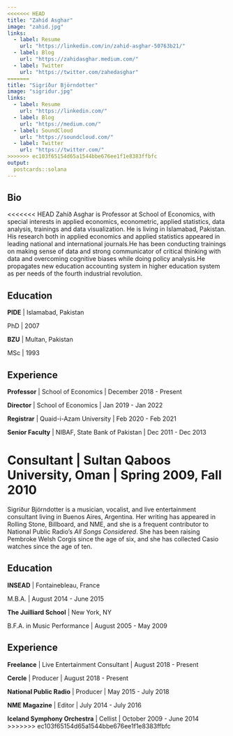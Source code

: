 ```yaml
---
<<<<<<< HEAD
title: "Zahíd Asghar"
image: "zahid.jpg"
links:
  - label: Resume
    url: "https://linkedin.com/in/zahid-asghar-50763b21/"
  - label: Blog
    url: "https://zahidasghar.medium.com/"
  - label: Twitter
    url: "https://twitter.com/zahedasghar"
=======
title: "Sigríður Björndotter"
image: "sigridur.jpg"
links:
  - label: Resume
    url: "https://linkedin.com/"
  - label: Blog
    url: "https://medium.com/"
  - label: SoundCloud
    url: "https://soundcloud.com/"
  - label: Twitter
    url: "https://twitter.com/"
>>>>>>> ec103f65154d65a1544bbe676ee1f1e8383ffbfc
output:
  postcards::solana
---
```

 
## Bio

<<<<<<< HEAD
Zahíð Asghar is Professor at School of Economics, with special interests in  applied economics, econometric, applied statistics, data analysis, trainings and data visualization. He is 
living in Islamabad, Pakistan. His research both in applied economics and applied statistics appeared in leading national and international journals.He has been conducting trainings on making sense of data and strong communicator of critical thinking with data and overcoming cognitive biases while doing policy analysis.He propagates new education accounting system in higher education system as per needs of the fourth industrial revolution.

## Education

**PIDE** | Islamabad, Pakistan

PhD | 2007

**BZU** | Multan, Pakistan

MSc | 1993

## Experience

**Professor** | School of Economics | December 2018 - Present

**Director** | School of Economics | Jan 2019 - Jan 2022

**Registrar** | Quaid-i-Azam University | Feb 2020 - Feb 2021

**Senior Faculty** | NIBAF, State Bank of Pakistan | Dec 2011 - Dec 2013

**Consultant** | Sultan Qaboos University, Oman | Spring 2009, Fall 2010
=======
Sigríður Björndotter is a musician, vocalist, and live entertainment consultant
living in Buenos Aires, Argentina. Her writing has appeared in Rolling Stone,
Billboard, and NME, and she is a frequent contributor to National Public Radio's 
*All Songs Considered*. She has been raising Pembroke Welsh Corgis since the age
of six, and she has collected Casio watches since the age of ten.

## Education

**INSEAD** | Fontainebleau, France

M.B.A. | August 2014 - June 2015

**The Juilliard School** | New York, NY

B.F.A. in Music Performance | August 2005 - May 2009

## Experience

**Freelance** | Live Entertainment Consultant | August 2018 - Present

**Cercle** | Producer | August 2018 - Present

**National Public Radio** | Producer | May 2015 - July 2018

**NME Magazine** | Editor | July 2014 - July 2016

**Iceland Symphony Orchestra** | Cellist | October 2009 - June 2014
>>>>>>> ec103f65154d65a1544bbe676ee1f1e8383ffbfc
